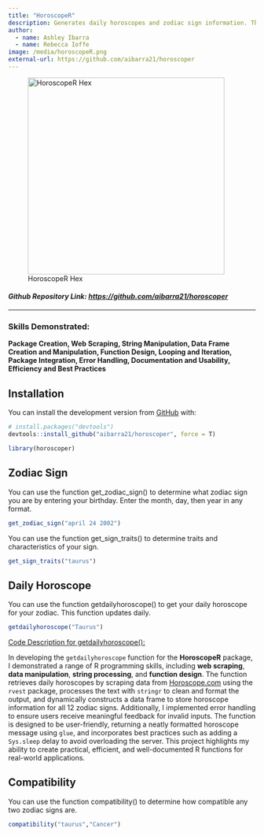 ```yaml
---
title: "HoroscopeR"
description: Generates daily horoscopes and zodiac sign information. This package uses webscrapping to get the horoscope information from horoscope.com
author: 
  - name: Ashley Ibarra
  - name: Rebecca Ioffe
image: /media/horoscopeR.png
external-url: https://github.com/aibarra21/horoscoper
---
```


![HoroscopeR Hex](/media/horoscopeR.png){fig-align="center" width="400"}

#### *Github Repository Link: <https://github.com/aibarra21/horoscoper>*

------------------------------------------------------------------------

### Skills Demonstrated:

**Package Creation, Web Scraping, String Manipulation, Data Frame Creation and Manipulation, Function Design, Looping and Iteration, Package Integration, Error Handling, Documentation and Usability, Efficiency and Best Practices**

## Installation

You can install the development version from [GitHub](https://github.com/) with:

```r
# install.packages("devtools")
devtools::install_github("aibarra21/horoscoper", force = T)
```

```r
library(horoscoper)
```

## Zodiac Sign

You can use the function get_zodiac_sign() to determine what zodiac sign you are by entering your birthday. Enter the month, day, then year in any format.

```r
get_zodiac_sign("april 24 2002")
```

You can use the function get_sign_traits() to determine traits and characteristics of your sign.

```r
get_sign_traits("taurus")
```

## Daily Horoscope

You can use the function getdailyhoroscope() to get your daily horoscope for your zodiac. This function updates daily.

```r
getdailyhoroscope("Taurus")
```

[Code Description for getdailyhoroscope():]{.underline}

In developing the `getdailyhoroscope` function for the **HoroscopeR** package, I demonstrated a range of R programming skills, including **web scraping**, **data manipulation**, **string processing**, and **function design**. The function retrieves daily horoscopes by scraping data from [Horoscope.com](https://www.horoscope.com/) using the `rvest` package, processes the text with `stringr` to clean and format the output, and dynamically constructs a data frame to store horoscope information for all 12 zodiac signs. Additionally, I implemented error handling to ensure users receive meaningful feedback for invalid inputs. The function is designed to be user-friendly, returning a neatly formatted horoscope message using `glue`, and incorporates best practices such as adding a `Sys.sleep` delay to avoid overloading the server. This project highlights my ability to create practical, efficient, and well-documented R functions for real-world applications.

## Compatibility

You can use the function compatibility() to determine how compatible any two zodiac signs are.

```r
compatibility("taurus","Cancer")
```
